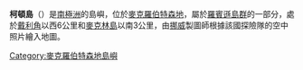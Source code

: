 {{coord|67|30|S|63|38|E|source:GNIS|display=title}}

'''柯頓島'''（{{lang-en|Kirton Island}}）是[[南極洲|南極洲]]的島嶼，位於[[麥克羅伯特森地|麥克羅伯特森地]]，屬於[[羅賓遜島群|羅賓遜島群]]的一部分，處於[[戴利角|戴利角]]以西6公里和[[麥克林島|麥克林島]]以南3公里，由[[挪威|挪威]]製圖師根據該國探險隊的空中照片繪入地圖。

{{DEFAULTSORT:Kirton Island}}
[[Category:麥克羅伯特森地島嶼|Category:麥克羅伯特森地島嶼]]


{{MacRobertsonLand-geo-stub}}